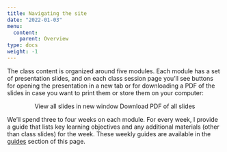 ```yaml
---
title: Navigating the site
date: "2022-01-03"
menu:
  content:
    parent: Overview
type: docs
weight: -1
---
```


The class content is organized around five modules. Each module has a set of presentation slides, and on each class session page you'll see buttons for opening the presentation in a new tab or for downloading a PDF of the slides in case you want to print them or store them on your computer:

<p style="text-align:center;"><span class="btn btn-primary btn-lg"><i class="fas fa-external-link-alt"></i> View all slides in new window</span> <span class="btn btn-primary btn-lg"><i class="far fa-file-pdf"></i> Download PDF of all slides</span></p>

We'll spend three to four weeks on each module. For every week, I provide a guide that lists key learning objectives and any additional materials (other than class slides) for the week. These weekly guides are available in the [guides](/content/guide1/) section of this page.
